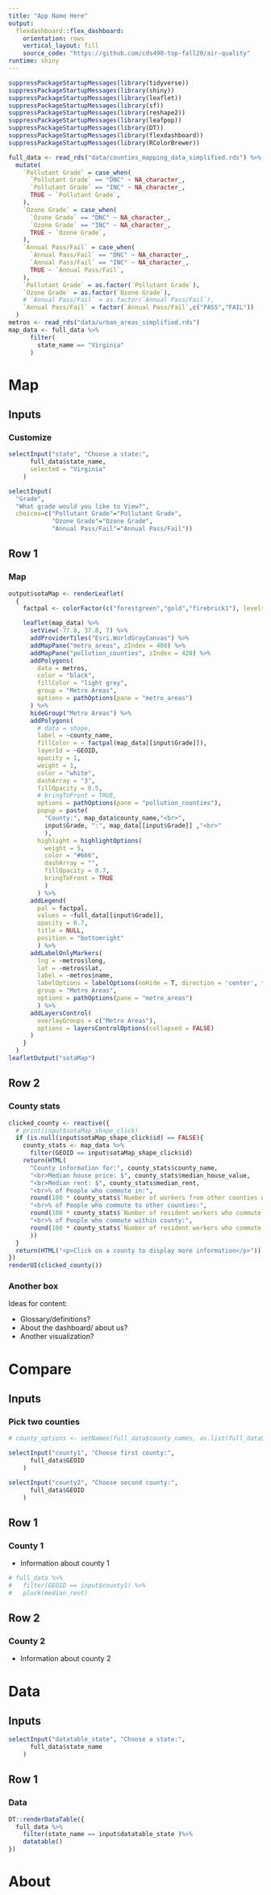 ```yaml
---
title: "App Name Here"
output: 
  flexdashboard::flex_dashboard:
    orientation: rows
    vertical_layout: fill
    source_code: "https://github.com/cds490-top-fall20/air-quality"
runtime: shiny
---
```


```r
suppressPackageStartupMessages(library(tidyverse))
suppressPackageStartupMessages(library(shiny))
suppressPackageStartupMessages(library(leaflet))
suppressPackageStartupMessages(library(sf))
suppressPackageStartupMessages(library(reshape2))
suppressPackageStartupMessages(library(leafpop))
suppressPackageStartupMessages(library(DT))
suppressPackageStartupMessages(library(flexdashboard))
suppressPackageStartupMessages(library(RColorBrewer))

full_data <- read_rds("data/counties_mapping_data_simplified.rds") %>% 
  mutate(
    `Pollutant Grade` = case_when(
      `Pollutant Grade` == "DNC" ~ NA_character_,
      `Pollutant Grade` == "INC" ~ NA_character_,
      TRUE ~ `Pollutant Grade`,
    ),
    `Ozone Grade` = case_when(
      `Ozone Grade` == "DNC" ~ NA_character_,
      `Ozone Grade` == "INC" ~ NA_character_,
      TRUE ~ `Ozone Grade`,
    ),
    `Annual Pass/Fail` = case_when(
      `Annual Pass/Fail` == "DNC" ~ NA_character_,
      `Annual Pass/Fail` == "INC" ~ NA_character_,
      TRUE ~ `Annual Pass/Fail`,
    ),
    `Pollutant Grade` = as.factor(`Pollutant Grade`),
    `Ozone Grade` = as.factor(`Ozone Grade`),
    # `Annual Pass/Fail` = as.factor(`Annual Pass/Fail`),
    `Annual Pass/Fail` = factor(`Annual Pass/Fail`,c("PASS","FAIL"))
  )
metros <- read_rds("data/urban_areas_simplified.rds")
map_data <- full_data %>% 
      filter(
        state_name == "Virginia"
      )
```


Map
===========

Inputs {.sidebar}
-----------------------------------------------------------------------

### Customize

```r
selectInput("state", "Choose a state:",
      full_data$state_name,
      selected = "Virginia"
    )
```


```r
selectInput(
  "Grade", 
  "What grade would you like to View?", 
  choices=c("Pollutant Grade"="Pollutant Grade",
            "Ozone Grade"="Ozone Grade",      
            "Annual Pass/Fail"="Annual Pass/Fail"))

```



Row 1 {data-height=650}
-----------------------------------------------------------------------

### Map


```r
output$sotaMap <- renderLeaflet(
  {
    factpal <- colorFactor(c("forestgreen","gold","firebrick1"), levels = levels(full_data[[input$Grade]]),na.color = "grey")

    leaflet(map_data) %>% 
      setView(-77.8, 37.8, 7) %>%
      addProviderTiles("Esri.WorldGrayCanvas") %>%
      addMapPane("metro_areas", zIndex = 400) %>%
      addMapPane("pollution_counties", zIndex = 420) %>%
      addPolygons(
        data = metros,
        color = "black",
        fillColor = "light grey",
        group = "Metro Areas",
        options = pathOptions(pane = "metro_areas")
      ) %>%
      hideGroup("Metro Areas") %>%
      addPolygons(
        # data = shape,
        label = ~county_name,
        fillColor = ~ factpal(map_data[[input$Grade]]),
        layerId = ~GEOID,
        opacity = 1,
        weight = 1,
        color = "white",
        dashArray = "3",
        fillOpacity = 0.5,
        # bringToFront = TRUE,
        options = pathOptions(pane = "pollution_counties"),
        popup = paste(
          "County:", map_data$county_name,"<br>",
          input$Grade, ":", map_data[[input$Grade]] ,"<br>"
          ),
        highlight = highlightOptions(
          weight = 5,
          color = "#666",
          dashArray = "",
          fillOpacity = 0.7,
          bringToFront = TRUE
          )
        ) %>% 
      addLegend(
        pal = factpal, 
        values = ~full_data[[input$Grade]], 
        opacity = 0.7, 
        title = NULL,
        position = "bottomright"
        ) %>%
      addLabelOnlyMarkers(
        lng = ~metros$long,
        lat = ~metros$lat,
        label = ~metros$name,
        labelOptions = labelOptions(noHide = T, direction = 'center', textOnly = T),
        group = "Metro Areas",
        options = pathOptions(pane = "metro_areas")
        ) %>%
      addLayersControl(
        overlayGroups = c("Metro Areas"),
        options = layersControlOptions(collapsed = FALSE)
      )
    }
  )
leafletOutput("sotaMap")
```


Row 2 {data-height=350}
-------


### County stats

```r
clicked_county <- reactive({
  # print(input$sotaMap_shape_click)
  if (is.null(input$sotaMap_shape_click$id) == FALSE){
    county_stats <- map_data %>%
      filter(GEOID == input$sotaMap_shape_click$id)
    return(HTML(
      "County information for:", county_stats$county_name,
      "<br>Median house price: $", county_stats$median_house_value,
      "<br>Median rent: $", county_stats$median_rent,
      "<br>% of People who commute in:", 
      round(100 * county_stats$`Number of workers from other counties who commute to work in the county` / county_stats$`Number of residents`),
      "<br>% of People who commute to other counties:", 
      round(100 * county_stats$`Number of resident workers who commute to work in other counties` / county_stats$`Number of residents`),
      "<br>% of People who commute within county:", 
      round(100 * county_stats$`Number of resident workers who commute within county` / county_stats$`Number of residents`)
      ))
  }
  return(HTML("<p>Click on a county to display more information</p>"))
})
renderUI(clicked_county())
```


<!-- Possible information to go here: -->

<!-- * county grades -->

<!-- * transportation emission statistics -->

<!-- * housing information -->

<!-- * commuting information -->

### Another box

Ideas for content:

* Glossary/definitions?
* About the dashboard/ about us?
* Another visualization?




Compare
========

Inputs {.sidebar}
-----------------------------------------------------------------------

### Pick two counties

```r
# county_options <- setNames(full_data$county_names, as.list(full_data$GEOID))
```



```r
selectInput("county1", "Choose first county:",
      full_data$GEOID
    )
```

```r
selectInput("county2", "Choose second county:",
      full_data$GEOID
    )
```

Row 1
------------

### County 1

* Information about county 1

```r
# full_data %>%
#   filter(GEOID == input$county1) %>%
#   pluck(median_rent)
```


Row 2
------------

### County 2

* Information about county 2


Data
=====


Inputs {.sidebar}
-----------------------------------------------------------------------

```r
selectInput("datatable_state", "Choose a state:",
      full_data$state_name
    )
```

## Row 1

### Data



```r
DT::renderDataTable({
  full_data %>%
    filter(state_name == input$datatable_state )%>%
    datatable()
})

```


About
======


